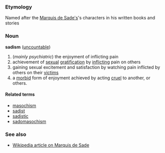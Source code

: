 ===Etymology===
Named after the [[:w:Marquis de Sade|Marquis de Sade's]]'s characters in his written books and stories
===Noun===
'''sadism''' ([[uncountable]])
# (''mainly psychiatric'') the enjoyment of inflicting pain
# achievement of [[sexual]] [[gratification]] by [[inflicting]] pain on others
# gaining sexual excitement and satisfaction by watching pain inflicted by others on their [[victim]]s
# a [[morbid]] form of enjoyment achieved by acting [[cruel]] to another, or others.
====Related terms====
*[[masochism]]
*[[sadist]]
*[[sadistic]]
*[[sadomasochism]]
=== See also ===
{{pedialite}}
*[[:w:Marquis de Sade|Wikipedia article on Marquis de Sade]]